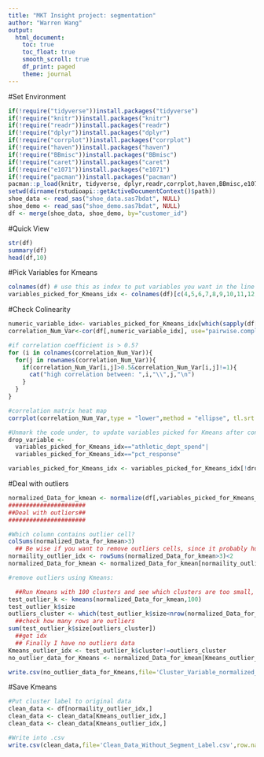 ```yaml
---
title: "MKT Insight project: segmentation"
author: "Warren Wang"
output: 
  html_document:
    toc: true
    toc_float: true
    smooth_scroll: true
    df_print: paged
    theme: journal
---
```


#Set Environment
```r
if(!require("tidyverse"))install.packages("tidyverse")
if(!require("knitr"))install.packages("knitr")
if(!require("readr"))install.packages("readr")
if(!require("dplyr"))install.packages("dplyr")
if(!require("corrplot"))install.packages("corrplot")
if(!require("haven"))install.packages("haven")
if(!require("BBmisc"))install.packages("BBmisc")
if(!require("caret"))install.packages("caret")
if(!require("e1071"))install.packages("e1071")
if(!require("pacman"))install.packages("pacman")
pacman::p_load(knitr, tidyverse, dplyr,readr,corrplot,haven,BBmisc,e1071,caret,svcR)
setwd(dirname(rstudioapi::getActiveDocumentContext()$path))
shoe_data <- read_sas("shoe_data.sas7bdat", NULL)
shoe_demo <- read_sas("shoe_demo.sas7bdat", NULL)
df <- merge(shoe_data, shoe_demo, by="customer_id")
```
#Quick View
```R
str(df)
summary(df)
head(df,10)
```
#Pick Variables for Kmeans
```R
colnames(df) # use this as index to put variables you want in the line of code under
variables_picked_for_Kmeans_idx <- colnames(df)[c(4,5,6,7,8,9,10,11,12,13,14,16,17,18,19,20,22,33,36)]
```
#Check Colinearity
```R

numeric_variable_idx<- variables_picked_for_Kmeans_idx[which(sapply(df[,variables_picked_for_Kmeans_idx],is.numeric))]
correlation_Num_Var<-cor(df[,numeric_variable_idx], use="pairwise.complete.obs")

#if correlation coefficient is > 0.5? 
for (i in colnames(correlation_Num_Var)){
  for(j in rownames(correlation_Num_Var)){
    if(correlation_Num_Var[i,j]>0.5&correlation_Num_Var[i,j]!=1){
      cat("high correlation between: ",i,"\\",j,"\n")
    }
  }
}

#correlation matrix heat map
corrplot(correlation_Num_Var,type = "lower",method = "ellipse", tl.srt = 45, tl.col = "black",tl.cex=0.7)

#Unmark the code under, to update variables picked for Kmeans after considering colinearity:
drop_variable <-
  variables_picked_for_Kmeans_idx=="athletic_dept_spend"|
  variables_picked_for_Kmeans_idx=="pct_response"

variables_picked_for_Kmeans_idx <- variables_picked_for_Kmeans_idx[!drop_variable]

```
#Deal with outliers
```R

normalized_Data_for_kmean <- normalize(df[,variables_picked_for_Kmeans_idx],method='standardize')
######################
##Deal with outliers##
######################

#Which column contains outlier cell?
colSums(normalized_Data_for_kmean>3)
  ## Be wise if you want to remove outliers cells, since it probably hurt sample size too much
normaility_outlier_idx <- rowSums(normalized_Data_for_kmean>3)<2
normalized_Data_for_kmean <- normalized_Data_for_kmean[normaility_outlier_idx,]

#remove outliers using Kmeans:

  ##Run Kmeans with 100 clusters and see which clusters are too small, they are outliers
test_outlier_k <- kmeans(normalized_Data_for_kmean,100)
test_outlier_k$size
outliers_cluster <- which(test_outlier_k$size<nrow(normalized_Data_for_kmean)/200)
  ##check how many rows are outliers
sum(test_outlier_k$size[outliers_cluster])
  ##get idx
  ## Finally I have no outliers data
Kmeans_outlier_idx <- test_outlier_k$cluster!=outliers_cluster
no_outlier_data_for_Kmeans <- normalized_Data_for_kmean[Kmeans_outlier_idx,]

write.csv(no_outlier_data_for_Kmeans,file='Cluster_Variable_normalized_clean.csv',row.names = TRUE)

```

#Save Kmeans
```r


#Put cluster label to original data
clean_data <- df[normaility_outlier_idx,]
clean_data <- clean_data[Kmeans_outlier_idx,]
clean_data <- clean_data[Kmeans_outlier_idx,]

#Write into .csv
write.csv(clean_data,file='Clean_Data_Without_Segment_Label.csv',row.names = TRUE)

```



